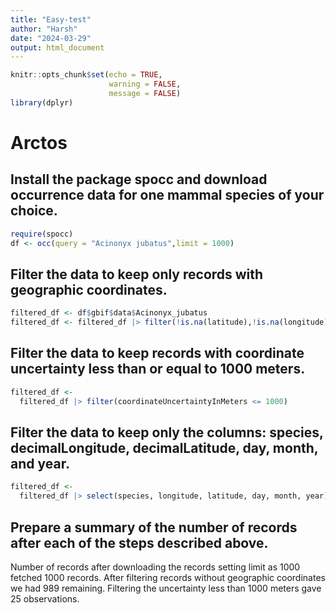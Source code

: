 ```yaml
---
title: "Easy-test"
author: "Harsh"
date: "2024-03-29"
output: html_document
---
```


```r
knitr::opts_chunk$set(echo = TRUE,
                      warning = FALSE,
                      message = FALSE)
library(dplyr)
```

# Arctos

## Install the package spocc and download occurrence data for one mammal species of your choice.
```r
require(spocc)
df <- occ(query = "Acinonyx jubatus",limit = 1000)
```

## Filter the data to keep only records with geographic coordinates.
```r
filtered_df <- df$gbif$data$Acinonyx_jubatus
filtered_df <- filtered_df |> filter(!is.na(latitude),!is.na(longitude))
```

## Filter the data to keep records with coordinate uncertainty less than or equal to 1000 meters.
```r
filtered_df <-
  filtered_df |> filter(coordinateUncertaintyInMeters <= 1000)
```

## Filter the data to keep only the columns: species, decimalLongitude, decimalLatitude, day, month, and year.
```r
filtered_df <-
  filtered_df |> select(species, longitude, latitude, day, month, year)
```

## Prepare a summary of the number of records after each of the steps described above.

Number of records after downloading the records setting limit as 1000 fetched 1000 records. After filtering records without geographic coordinates we had 989 remaining. Filtering the uncertainty less than 1000 meters gave 25 observations.

